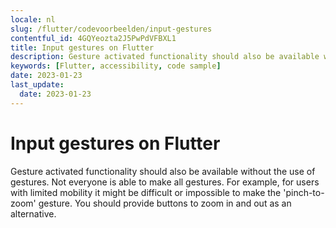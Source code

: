 ```yaml
---
locale: nl
slug: /flutter/codevoorbeelden/input-gestures
contentful_id: 4GQYeozta2J5PwPdVFBXL1
title: Input gestures on Flutter
description: Gesture activated functionality should also be available without the use of gestures.
keywords: [Flutter, accessibility, code sample]
date: 2023-01-23
last_update:
  date: 2023-01-23
---
```


# Input gestures on Flutter

Gesture activated functionality should also be available without the use of gestures. Not everyone is able to make all gestures. For example, for users with limited mobility it might be difficult or impossible to make the 'pinch-to-zoom' gesture. You should provide buttons to zoom in and out as an alternative.

<CodeSample id="input-gestures" platform="flutter" locale="nl"/>

